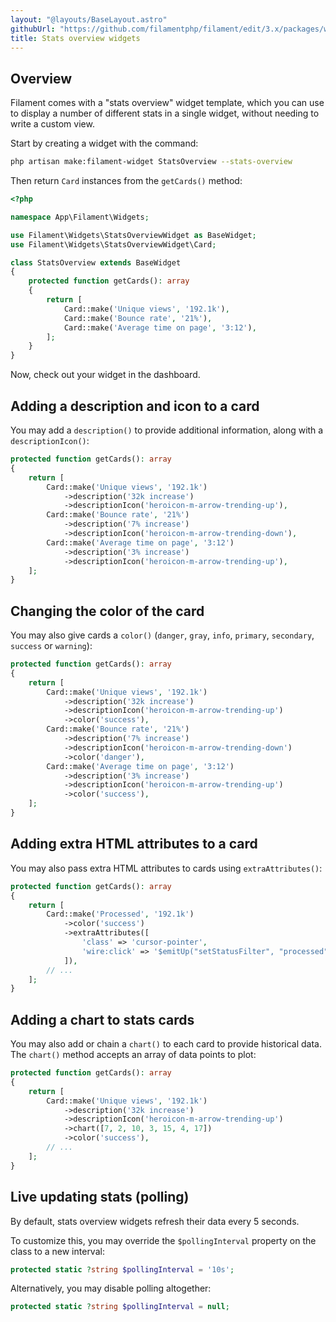 ```yaml
---
layout: "@layouts/BaseLayout.astro"
githubUrl: "https://github.com/filamentphp/filament/edit/3.x/packages/widgets/docs/02-stats-overview.md"
title: Stats overview widgets
---
```


## Overview

Filament comes with a "stats overview" widget template, which you can use to display a number of different stats in a single widget, without needing to write a custom view.

Start by creating a widget with the command:

```bash
php artisan make:filament-widget StatsOverview --stats-overview
```

Then return `Card` instances from the `getCards()` method:

```php
<?php

namespace App\Filament\Widgets;

use Filament\Widgets\StatsOverviewWidget as BaseWidget;
use Filament\Widgets\StatsOverviewWidget\Card;

class StatsOverview extends BaseWidget
{
    protected function getCards(): array
    {
        return [
            Card::make('Unique views', '192.1k'),
            Card::make('Bounce rate', '21%'),
            Card::make('Average time on page', '3:12'),
        ];
    }
}
```

Now, check out your widget in the dashboard.

## Adding a description and icon to a card

You may add a `description()` to provide additional information, along with a `descriptionIcon()`:

```php
protected function getCards(): array
{
    return [
        Card::make('Unique views', '192.1k')
            ->description('32k increase')
            ->descriptionIcon('heroicon-m-arrow-trending-up'),
        Card::make('Bounce rate', '21%')
            ->description('7% increase')
            ->descriptionIcon('heroicon-m-arrow-trending-down'),
        Card::make('Average time on page', '3:12')
            ->description('3% increase')
            ->descriptionIcon('heroicon-m-arrow-trending-up'),
    ];
}
```

## Changing the color of the card

You may also give cards a `color()` (`danger`, `gray`, `info`, `primary`, `secondary`, `success` or `warning`):

```php
protected function getCards(): array
{
    return [
        Card::make('Unique views', '192.1k')
            ->description('32k increase')
            ->descriptionIcon('heroicon-m-arrow-trending-up')
            ->color('success'),
        Card::make('Bounce rate', '21%')
            ->description('7% increase')
            ->descriptionIcon('heroicon-m-arrow-trending-down')
            ->color('danger'),
        Card::make('Average time on page', '3:12')
            ->description('3% increase')
            ->descriptionIcon('heroicon-m-arrow-trending-up')
            ->color('success'),
    ];
}
```

## Adding extra HTML attributes to a card

You may also pass extra HTML attributes to cards using `extraAttributes()`:

```php
protected function getCards(): array
{
    return [
        Card::make('Processed', '192.1k')
            ->color('success')
            ->extraAttributes([
                'class' => 'cursor-pointer',
                'wire:click' => '$emitUp("setStatusFilter", "processed")',
            ]),
        // ...
    ];
}
```

## Adding a chart to stats cards

You may also add or chain a `chart()` to each card to provide historical data. The `chart()` method accepts an array of data points to plot:

```php
protected function getCards(): array
{
    return [
        Card::make('Unique views', '192.1k')
            ->description('32k increase')
            ->descriptionIcon('heroicon-m-arrow-trending-up')
            ->chart([7, 2, 10, 3, 15, 4, 17])
            ->color('success'),
        // ...
    ];
}
```

## Live updating stats (polling)

By default, stats overview widgets refresh their data every 5 seconds.

To customize this, you may override the `$pollingInterval` property on the class to a new interval:

```php
protected static ?string $pollingInterval = '10s';
```

Alternatively, you may disable polling altogether:

```php
protected static ?string $pollingInterval = null;
```
